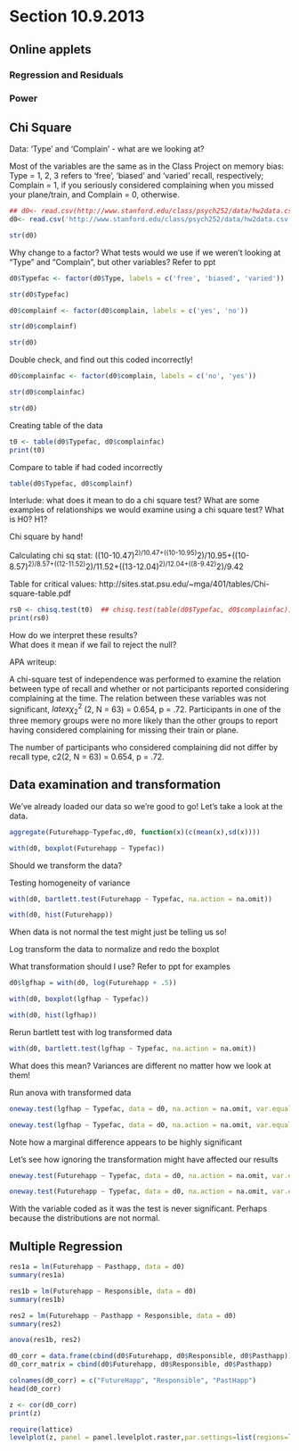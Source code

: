 Section 10.9.2013
========================================================

## Online applets
### Regression and Residuals
### Power

## Chi Square

Data: 'Type' and 'Complain' - what are we looking at?

Most of the variables are the same as in the Class Project on memory bias: Type = 1, 2, 3 refers to ‘free’, ‘biased’ and ‘varied’ recall, respectively; Complain = 1, if you seriously considered complaining when you missed your plane/train, and Complain = 0, otherwise. 

``` r
## d0<- read.csv(http://www.stanford.edu/class/psych252/data/hw2data.csv)
d0<- read.csv('http://www.stanford.edu/class/psych252/data/hw2data.csv')

str(d0)
```

Why change to a factor?  What tests would we use if we weren't looking at "Type" and "Complain", but other variables? Refer to ppt

```r

d0$Typefac <- factor(d0$Type, labels = c('free', 'biased', 'varied'))

str(d0$Typefac)

d0$complainf <- factor(d0$complain, labels = c('yes', 'no'))

str(d0$complainf)

str(d0)
```

Double check, and find out this coded incorrectly!

```r

d0$complainfac <- factor(d0$complain, labels = c('no', 'yes'))

str(d0$complainfac)

str(d0)
```

Creating table of the data

```r

t0 <- table(d0$Typefac, d0$complainfac)
print(t0)

```

Compare to table if had coded incorrectly

```r

table(d0$Typefac, d0$complainf)

```

Interlude: what does it mean to do a chi square test?
What are some examples of relationships we would examine using a chi square test?
What is H0? H1?

Chi square by hand!

Calculating chi sq stat: ((10-10.47)^2)/10.47+((10-10.95)^2)/10.95+((10-8.57)^2)/8.57+((12-11.52)^2)/11.52+((13-12.04)^2)/12.04+((8-9.42)^2)/9.42

Table for critical values: http://sites.stat.psu.edu/~mga/401/tables/Chi-square-table.pdf

``` r

rs0 <- chisq.test(t0)  ## chisq.test(table(d0$Typefac, d0$complainfac))
print(rs0)

```

How do we interpret these results?  
What does it mean if we fail to reject the null?

APA writeup: 

A chi-square test of independence was performed to examine the relation between type of recall and whether or not participants reported considering complaining at the time. The relation between these variables was not significant, $latex {\chi^2_2}$ (2, N = 63) = 0.654, p = .72. Participants in one of the three memory groups were no more likely than the other groups to report having considered complaining for missing their train or plane.

The number of participants who considered complaining did not differ by recall type, c2(2, N = 63) = 0.654, p = .72.

## Data examination and transformation

We've already loaded our data so we're good to go! Let's take a look at the data.

``` r

aggregate(Futurehapp~Typefac,d0, function(x)(c(mean(x),sd(x))))

with(d0, boxplot(Futurehapp ~ Typefac))

```

Should we transform the data?

Testing homogeneity of variance

``` r

with(d0, bartlett.test(Futurehapp ~ Typefac, na.action = na.omit))

with(d0, hist(Futurehapp))

```

When data is not normal the test might just be telling us so!

Log transform the data to normalize and redo the boxplot

What transformation should I use? Refer to ppt for examples

``` r

d0$lgfhap = with(d0, log(Futurehapp + .5))

with(d0, boxplot(lgfhap ~ Typefac))

with(d0, hist(lgfhap))

```

Rerun bartlett test with log transformed data

```r

with(d0, bartlett.test(lgfhap ~ Typefac, na.action = na.omit))

```

What does this mean?  Variances are different no matter how we look at them!

Run anova with transformed data

```r

oneway.test(lgfhap ~ Typefac, data = d0, na.action = na.omit, var.equal = T)

oneway.test(lgfhap ~ Typefac, data = d0, na.action = na.omit, var.equal = F)

```

Note how a marginal difference appears to be highly significant

Let's see how ignoring the transformation might have affected our results

``` r

oneway.test(Futurehapp ~ Typefac, data = d0, na.action = na.omit, var.equal = TRUE)

oneway.test(Futurehapp ~ Typefac, data = d0, na.action = na.omit, var.equal = F)

```

With the variable coded as it was the test is never significant. Perhaps because the distributions are not normal. 


## Multiple Regression

``` r

res1a = lm(Futurehapp ~ Pasthapp, data = d0)
summary(res1a)

res1b = lm(Futurehapp ~ Responsible, data = d0)
summary(res1b)

res2 = lm(Futurehapp ~ Pasthapp + Responsible, data = d0)
summary(res2)

anova(res1b, res2)
```

``` r
d0_corr = data.frame(cbind(d0$Futurehapp, d0$Responsible, d0$Pasthapp))
d0_corr_matrix = cbind(d0$Futurehapp, d0$Responsible, d0$Pasthapp)

colnames(d0_corr) = c("FutureHapp", "Responsible", "PastHapp")
head(d0_corr)

z <- cor(d0_corr)
print(z)

require(lattice)
levelplot(z, panel = panel.levelplot.raster,par.settings=list(regions=list(col=heat.colors(100))))
```